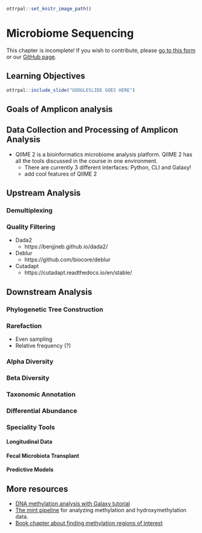 
```r
ottrpal::set_knitr_image_path()
```

# Microbiome Sequencing

<div class = "warning">
This chapter is incomplete! If you wish to contribute, please [go to this form](https://forms.gle/dqYgmKH8XXE2ohwD9) or our [GitHub page](https://github.com/fhdsl/Choosing_Genomics_Tools).
</div>

## Learning Objectives

```r
ottrpal::include_slide("GOOGLESLIDE GOES HERE")
```
## Goals of Amplicon analysis

## Data Collection and Processing of Amplicon Analysis
- QIIME 2 is a bioinformatics microbiome analysis platform. QIIME 2 has all the 
tools discussed in the course in one environment. 
    - There are currently 3 different interfaces: Python, CLI and Galaxy! 
    - add cool features of QIIME 2 

## Upstream Analysis

### Demultiplexing

### Quality Filtering
- Dada2 
    - https://benjjneb.github.io/dada2/
- Deblur 
    - https://github.com/biocore/deblur
- Cutadapt
    - https://cutadapt.readthedocs.io/en/stable/


## Downstream Analysis 

### Phylogenetic Tree Construction

### Rarefaction
- Even sampling 
- Relative frequency (?)

### Alpha Diversity

### Beta Diversity

### Taxonomic Annotation
### Differential Abundance  
### Speciality Tools
#### Longitudinal Data 
#### Fecal Microbiota Transplant 
#### Predictive Models




## More resources

- [DNA methylation analysis with Galaxy tutorial](https://training.galaxyproject.org/training-material/topics/epigenetics/tutorials/methylation-seq/tutorial.html)
- [The mint pipeline](https://github.com/sartorlab/mint/blob/master/README.md) for analyzing methylation and hydroxymethylation data.
- [Book chapter about finding methylation regions of interest](https://compgenomr.github.io/book/extracting-interesting-regions-differential-methylation-and-segmentation.html)
